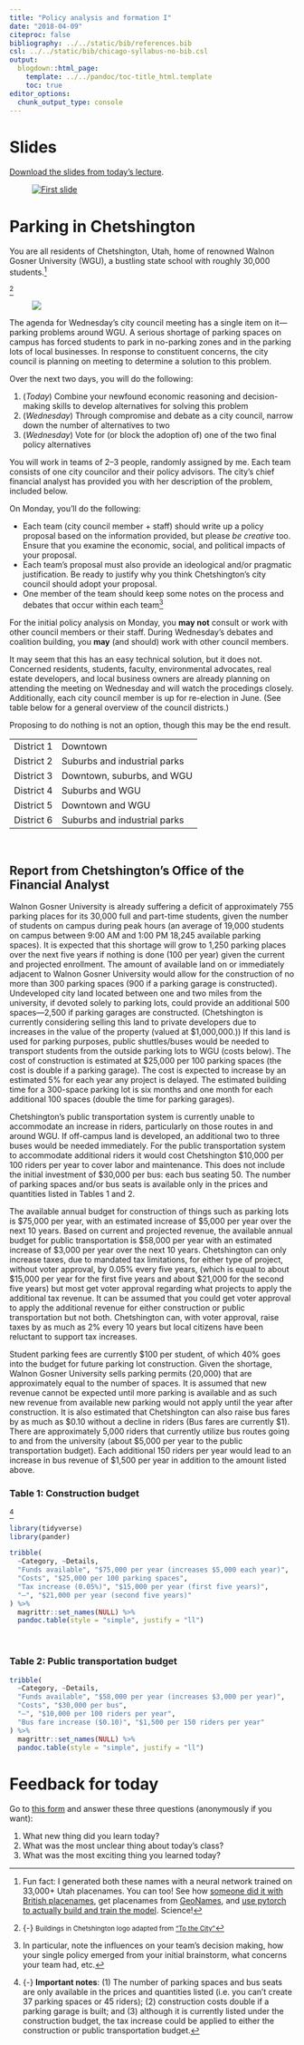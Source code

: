 ```yaml
---
title: "Policy analysis and formation I"
date: "2018-04-09"
citeproc: false
bibliography: ../../static/bib/references.bib
csl: ../../static/bib/chicago-syllabus-no-bib.csl
output:
  blogdown::html_page:
    template: ../../pandoc/toc-title_html.template
    toc: true
editor_options: 
  chunk_output_type: console
---
```


# Slides

[Download the slides from today's lecture](/slides/MPA-612_2018-04-09.pdf).

<figure>
[![First slide](/images/slides/slides_2018-04-09.png)](/slides/MPA-612_2018-04-09.pdf)
</figure>



# Parking in Chetshington

You are all residents of Chetshington, Utah, home of renowned Walnon Gosner University (WGU), a bustling state school with roughly 30,000 students.^[Fun fact: I generated both these names with a neural network trained on 33,000+ Utah placenames. You can too! See how [someone did it with British placenames](https://medium.com/@hondanhon/i-trained-a-neural-net-to-generate-british-placenames-9460e907e4e9), get placenames from [GeoNames](http://www.geonames.org/), and [use pytorch to actually build and train the model](https://github.com/spro/practical-pytorch/blob/master/char-rnn-generation/char-rnn-generation.ipynb). Science!]

^[{-} <small>Buildings in Chetshington logo adapted from ["To the City"](https://www.stockio.com/free-vector/to-the-city-illustration)</small>]

<figure>
![](/images/class/chetshington-wgu.png)
</figure>

The agenda for Wednesday’s city council meeting has a single item on it—parking problems around WGU. A serious shortage of parking spaces on campus has forced students to park in no-parking zones and in the parking lots of local businesses. In response to constituent concerns, the city council is planning on meeting to determine a solution to this problem.

Over the next two days, you will do the following:

1. (*Today*) Combine your newfound economic reasoning and decision-making skills to develop alternatives for solving this problem
2. (*Wednesday*) Through compromise and debate as a city council, narrow down the number of alternatives to two
3. (*Wednesday*) Vote for (or block the adoption of) one of the two final policy alternatives

You will work in teams of 2–3 people, randomly assigned by me. Each team consists of one city councilor and their policy advisors. The city's chief financial analyst has provided you with her description of the problem, included below. 

On Monday, you'll do the following:

- Each team (city council member + staff) should write up a policy proposal based on the information provided, but please *be creative* too. Ensure that you examine the economic, social, and political impacts of your proposal.
- Each team's proposal must also provide an ideological and/or pragmatic justification. Be ready to justify why you think Chetshington's city council should adopt your proposal.
- One member of the team should keep some notes on the process and debates that occur within each team^[In particular, note the influences on your team's decision making, how your single policy emerged from your initial brainstorm, what concerns your team had, etc.]

For the initial policy analysis on Monday, you **may not** consult or work with other council members or their staff. During Wednesday's debates and coalition building, you **may** (and should) work with other council members.

It may seem that this has an easy technical solution, but it does not. Concerned residents, students, faculty, environmental advocates, real estate developers, and local business owners are already planning on attending the meeting on Wednesday and will watch the procedings closely. Additionally, each city council member is up for re-election in June. (See table below for a general overview of the council districts.)

Proposing to do nothing is not an option, though this may be the end result.

------------ ------------------------------
District 1   Downtown                     
District 2   Suburbs and industrial parks
District 3   Downtown, suburbs, and WGU
District 4   Suburbs and WGU
District 5   Downtown and WGU
District 6   Suburbs and industrial parks
------------ ------------------------------

\

## Report from Chetshington's Office of the Financial Analyst

Walnon Gosner University is already suffering a deficit of approximately 755 parking places for its 30,000 full and part-time students, given the number of students on campus during peak hours (an average of 19,000 students on campus between 9:00 AM and 1:00 PM 18,245 available parking spaces). It is expected that this shortage will grow to 1,250 parking places over the next five years if nothing is done (100 per year) given the current and projected enrollment. The amount of available land on or immediately adjacent to Walnon Gosner University would allow for the construction of no more than 300 parking spaces (900 if a parking garage is constructed). Undeveloped city land located between one and two miles from the university, if devoted solely to parking lots, could provide an additional 500 spaces—2,500 if parking garages are constructed. (Chetshington is currently considering selling this land to private developers due to increases in the value of the property (valued at \$1,000,000.)) If this land is used for parking purposes, public shuttles/buses would be needed to transport students from the outside parking lots to WGU (costs below). The cost of construction is estimated at \$25,000 per 100 parking spaces (the cost is double if a parking garage). The cost is expected to increase by an estimated 5% for each year any project is delayed. The estimated building time for a 300-space parking lot is six months and one month for each additional 100 spaces (double the time for parking garages).
  
Chetshington's public transportation system is currently unable to accommodate an increase in riders, particularly on those routes in and around WGU. If off-campus land is developed, an additional two to three buses would be needed immediately. For the public transportation system to accommodate additional riders it would cost Chetshington \$10,000 per 100 riders per year to cover labor and maintenance. This does not include the initial investment of \$30,000 per bus: each bus seating 50. The number of parking spaces and/or bus seats is available only in the prices and quantities listed in Tables 1 and 2.

The available annual budget for construction of things such as parking lots is \$75,000 per year, with an estimated increase of \$5,000 per year over the next 10 years. Based on current and projected revenue, the available annual budget for public transportation is \$58,000 per year with an estimated increase of \$3,000 per year over the next 10 years. Chetshington can only increase taxes, due to mandated tax limitations, for either type of project, without voter approval, by 0.05% every five years, (which is equal to about \$15,000 per year for the first five years and about \$21,000 for the second five years) but most get voter approval regarding what projects to apply the additional tax revenue. It can be assumed that you could get voter approval to apply the additional revenue for either construction or public transportation but not both. Chetshington can, with voter approval, raise taxes by as much as 2% every 10 years but local citizens have been reluctant to support tax increases.

Student parking fees are currently \$100 per student, of which 40% goes into the budget for future parking lot construction. Given the shortage, Walnon Gosner University sells parking permits (20,000) that are approximately equal to the number of spaces. It is assumed that new revenue cannot be expected until more parking is available and as such new revenue from available new parking would not apply until the year after construction. It is also estimated that Chetshington can also raise bus fares by as much as \$0.10 without a decline in riders (Bus fares are currently \$1). There are approximately 5,000 riders that currently utilize bus routes going to and from the university (about \$5,000 per year to the public transportation budget). Each additional 150 riders per year would lead to an increase in bus revenue of \$1,500 per year in addition to the amount listed above.

### Table 1: Construction budget

^[{-} **Important notes**: (1) The number of parking spaces and bus seats are only available in the prices and quantities listed (i.e. you can't create 37 parking spaces or 45 riders); (2) construction costs double if a parking garage is built; and (3) although it is currently listed under the construction budget, the tax increase could be applied to either the construction or public transportation budget.]

```r
library(tidyverse)
library(pander)

tribble(
  ~Category, ~Details,
  "Funds available", "$75,000 per year (increases $5,000 each year)",
  "Costs", "$25,000 per 100 parking spaces",
  "Tax increase (0.05%)", "$15,000 per year (first five years)",
  "—", "$21,000 per year (second five years)"
) %>% 
  magrittr::set_names(NULL) %>% 
  pandoc.table(style = "simple", justify = "ll")
```

\

### Table 2: Public transportation budget

```r
tribble(
  ~Category, ~Details,
  "Funds available", "$58,000 per year (increases $3,000 per year)",
  "Costs", "$30,000 per bus",
  "—", "$10,000 per 100 riders per year",
  "Bus fare increase ($0.10)", "$1,500 per 150 riders per year"
) %>% 
  magrittr::set_names(NULL) %>% 
  pandoc.table(style = "simple", justify = "ll")
```


# Feedback for today

Go to [this form](https://goo.gl/forms/55ggByhQd3U8eW6e2) and answer these three questions (anonymously if you want):

1. What new thing did you learn today?
2. What was the most unclear thing about today's class?
3. What was the most exciting thing you learned today?
